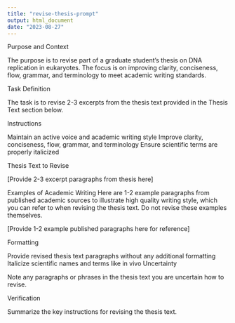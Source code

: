 ---
title: "revise-thesis-prompt"
output: html_document
date: "2023-08-27"
---

Purpose and Context

The purpose is to revise part of a graduate student's thesis on DNA replication in eukaryotes. The focus is on improving clarity, conciseness, flow, grammar, and terminology to meet academic writing standards.

Task Definition

The task is to revise 2-3 excerpts from the thesis text provided in the Thesis Text section below.

Instructions

Maintain an active voice and academic writing style
Improve clarity, conciseness, flow, grammar, and terminology
Ensure scientific terms are properly italicized

Thesis Text to Revise

[Provide 2-3 excerpt paragraphs from thesis here]

Examples of Academic Writing
Here are 1-2 example paragraphs from published academic sources to illustrate high quality writing style, which you can refer to when revising the thesis text. Do not revise these examples themselves.

[Provide 1-2 example published paragraphs here for reference]

Formatting

Provide revised thesis text paragraphs without any additional formatting
Italicize scientific names and terms like in vivo
Uncertainty

Note any paragraphs or phrases in the thesis text you are uncertain how to revise.

Verification

Summarize the key instructions for revising the thesis text.